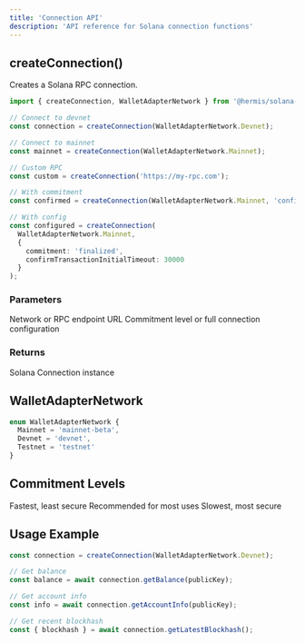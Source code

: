 ```yaml
---
title: 'Connection API'
description: 'API reference for Solana connection functions'
---
```


## createConnection()

Creates a Solana RPC connection.

```typescript
import { createConnection, WalletAdapterNetwork } from '@hermis/solana-headless-core';

// Connect to devnet
const connection = createConnection(WalletAdapterNetwork.Devnet);

// Connect to mainnet
const mainnet = createConnection(WalletAdapterNetwork.Mainnet);

// Custom RPC
const custom = createConnection('https://my-rpc.com');

// With commitment
const confirmed = createConnection(WalletAdapterNetwork.Mainnet, 'confirmed');

// With config
const configured = createConnection(
  WalletAdapterNetwork.Mainnet,
  {
    commitment: 'finalized',
    confirmTransactionInitialTimeout: 30000
  }
);
```

### Parameters

<ParamField path="network" type="WalletAdapterNetwork | string" required>
  Network or RPC endpoint URL
</ParamField>

<ParamField path="commitmentOrConfig" type="Commitment | ConnectionConfig">
  Commitment level or full connection configuration
</ParamField>

### Returns

<ResponseField name="connection" type="Connection">
  Solana Connection instance
</ResponseField>

## WalletAdapterNetwork

```typescript
enum WalletAdapterNetwork {
  Mainnet = 'mainnet-beta',
  Devnet = 'devnet',
  Testnet = 'testnet'
}
```

## Commitment Levels

<CardGroup cols={3}>
  <Card title="processed">
    Fastest, least secure
  </Card>
  <Card title="confirmed">
    Recommended for most uses
  </Card>
  <Card title="finalized">
    Slowest, most secure
  </Card>
</CardGroup>

## Usage Example

```typescript
const connection = createConnection(WalletAdapterNetwork.Devnet);

// Get balance
const balance = await connection.getBalance(publicKey);

// Get account info
const info = await connection.getAccountInfo(publicKey);

// Get recent blockhash
const { blockhash } = await connection.getLatestBlockhash();
```
